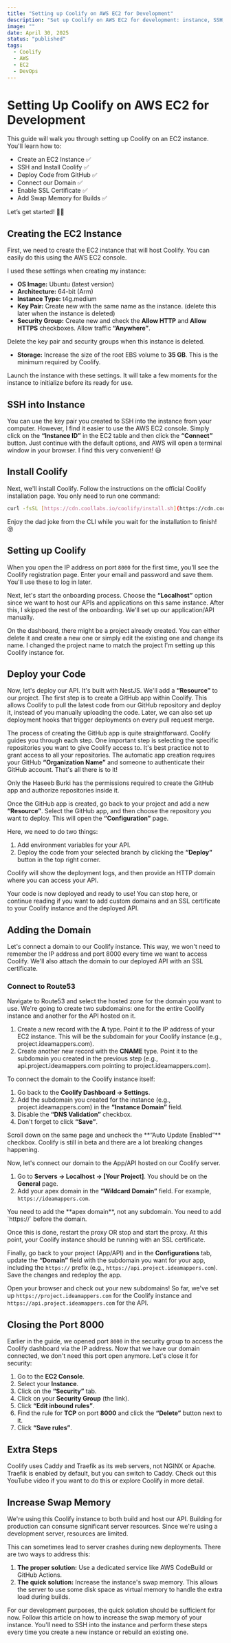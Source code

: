 ```yaml
---
title: "Setting up Coolify on AWS EC2 for Development"
description: "Set up Coolify on AWS EC2 for development: instance, SSH, GitHub deployment, domain, SSL, swap."
image: ""
date: April 30, 2025
status: "published"
tags:
  - Coolify
  - AWS
  - EC2
  - DevOps
---
```



# Setting Up Coolify on AWS EC2 for Development

This guide will walk you through setting up Coolify on an EC2 instance. You'll learn how to:

- Create an EC2 Instance ✅
- SSH and Install Coolify ✅
- Deploy Code from GitHub ✅
- Connect our Domain ✅
- Enable SSL Certificate ✅
- Add Swap Memory for Builds ✅

Let’s get started! 👨‍💻

## Creating the EC2 Instance

First, we need to create the EC2 instance that will host Coolify. You can easily do this using the AWS EC2 console.

I used these settings when creating my instance:

- **OS Image:** Ubuntu (latest version)
- **Architecture:** 64-bit (Arm)
- **Instance Type:** t4g.medium
- **Key Pair:** Create new with the same name as the instance. (delete this later when the instance is deleted)
- **Security Group:** Create new and check the **Allow HTTP** and **Allow HTTPS** checkboxes. Allow traffic **“Anywhere”**.

<Callout client:load type="info">
  Delete the key pair and security groups when this instance is deleted.
</Callout>

- **Storage:** Increase the size of the root EBS volume to **35 GB**. This is the minimum required by Coolify.

Launch the instance with these settings. It will take a few moments for the instance to initialize before its ready for use.

## SSH into Instance

You can use the key pair you created to SSH into the instance from your computer. However, I find it easier to use the AWS EC2 console. Simply click on the **“Instance ID”** in the EC2 table and then click the **“Connect”** button. Just continue with the default options, and AWS will open a terminal window in your browser. I find this very convenient! 😃

## Install Coolify

Next, we'll install Coolify. Follow the instructions on the official Coolify installation page. You only need to run one command:

```bash
curl -fsSL [https://cdn.coollabs.io/coolify/install.sh](https://cdn.coollabs.io/coolify/install.sh) | sudo bash
```

Enjoy the dad joke from the CLI while you wait for the installation to finish! 😝

## Setting up Coolify

When you open the IP address on port `8000` for the first time, you'll see the Coolify registration page. Enter your email and password and save them. You'll use these to log in later.

Next, let's start the onboarding process. Choose the **“Localhost”** option since we want to host our APIs and applications on this same instance. After this, I skipped the rest of the onboarding. We'll set up our application/API manually.

On the dashboard, there might be a project already created. You can either delete it and create a new one or simply edit the existing one and change its name. I changed the project name to match the project I'm setting up this Coolify instance for.

## Deploy your Code

Now, let's deploy our API. It's built with NestJS. We'll add a **“Resource”** to our project. The first step is to create a GitHub app within Coolify. This allows Coolify to pull the latest code from our GitHub repository and deploy it, instead of you manually uploading the code. Later, we can also set up deployment hooks that trigger deployments on every pull request merge.

The process of creating the GitHub app is quite straightforward. Coolify guides you through each step. One important step is selecting the specific repositories you want to give Coolify access to. It's best practice not to grant access to all your repositories. The automatic app creation requires your GitHub **“Organization Name”** and someone to authenticate their GitHub account. That's all there is to it\!

<Callout client:load type="info">
  Only the Haseeb Burki has the permissions required to create the GitHub app
  and authorize repositories inside it.
</Callout>

Once the GitHub app is created, go back to your project and add a new **“Resource”**. Select the GitHub app, and then choose the repository you want to deploy. This will open the **“Configuration”** page.

Here, we need to do two things:

1.  Add environment variables for your API.
2.  Deploy the code from your selected branch by clicking the **“Deploy”** button in the top right corner.

Coolify will show the deployment logs, and then provide an HTTP domain where you can access your API.

Your code is now deployed and ready to use\! You can stop here, or continue reading if you want to add custom domains and an SSL certificate to your Coolify instance and the deployed API.

## Adding the Domain

Let's connect a domain to our Coolify instance. This way, we won't need to remember the IP address and port 8000 every time we want to access Coolify. We'll also attach the domain to our deployed API with an SSL certificate.

### Connect to Route53

Navigate to Route53 and select the hosted zone for the domain you want to use. We're going to create two subdomains: one for the entire Coolify instance and another for the API hosted on it.

1.  Create a new record with the **A** type. Point it to the IP address of your EC2 instance. This will be the subdomain for your Coolify instance (e.g., project.ideamappers.com).
2.  Create another new record with the **CNAME** type. Point it to the subdomain you created in the previous step (e.g., api.project.ideamappers.com pointing to project.ideamappers.com).

To connect the domain to the Coolify instance itself:

1.  Go back to the **Coolify Dashboard → Settings**.
2.  Add the subdomain you created for the instance (e.g., project.ideamappers.com) in the **“Instance Domain”** field.
3.  Disable the **“DNS Validation”** checkbox.
4.  Don't forget to click **“Save”**.

<Callout client:load type="info">
  Scroll down on the same page and uncheck the **“Auto Update Enabled”**
  checkbox. Coolify is still in beta and there are a lot breaking changes
  happening.
</Callout>

Now, let's connect our domain to the App/API hosted on our Coolify server.

1.  Go to **Servers → Localhost → [Your Project]**. You should be on the **General** page.
2.  Add your apex domain in the **“Wildcard Domain”** field. For example, `https://ideamappers.com`.

<Callout client:load type="info">
  You need to add the **apex domain**, not any subdomain. You need to add
  `https://` before the domain.
</Callout>

Once this is done, restart the proxy OR stop and start the proxy. At this point, your Coolify instance should be running with an SSL certificate.

Finally, go back to your project (App/API) and in the **Configurations** tab, update the **“Domain”** field with the subdomain you want for your app, including the `https://` prefix (e.g., `https://api.project.ideamappers.com`). Save the changes and redeploy the app.

Open your browser and check out your new subdomains\! So far, we've set up `https://project.ideamappers.com` for the Coolify instance and `https://api.project.ideamappers.com` for the API.

## Closing the Port 8000

Earlier in the guide, we opened port `8000` in the security group to access the Coolify dashboard via the IP address. Now that we have our domain connected, we don't need this port open anymore. Let's close it for security:

1.  Go to the **EC2 Console**.
2.  Select your **Instance**.
3.  Click on the **“Security”** tab.
4.  Click on your **Security Group** (the link).
5.  Click **“Edit inbound rules”**.
6.  Find the rule for **TCP** on port **8000** and click the **“Delete”** button next to it.
7.  Click **“Save rules”**.

## Extra Steps

Coolify uses Caddy and Traefik as its web servers, not NGINX or Apache. Traefik is enabled by default, but you can switch to Caddy. Check out this YouTube video if you want to do this or explore Coolify in more detail.

## Increase Swap Memory

We're using this Coolify instance to both build and host our API. Building for production can consume significant server resources. Since we're using a development server, resources are limited.

This can sometimes lead to server crashes during new deployments. There are two ways to address this:

1.  **The proper solution:** Use a dedicated service like AWS CodeBuild or GitHub Actions.
2.  **The quick solution:** Increase the instance's swap memory. This allows the server to use some disk space as virtual memory to handle the extra load during builds.

For our development purposes, the quick solution should be sufficient for now. Follow this article on how to increase the swap memory of your instance. You'll need to SSH into the instance and perform these steps every time you create a new instance or rebuild an existing one.
